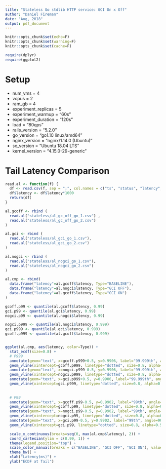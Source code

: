 ```yaml
---
title: "Stateless Go stdlib HTTP service: GCI On x Off"
author: "Daniel Fireman"
date: "Aug, 2018"
output: pdf_document
---
```


```r
knitr::opts_chunk$set(echo=F)
knitr::opts_chunk$set(warning=F)
knitr::opts_chunk$set(cache=F)

require(dplyr)
require(ggplot2)
```

# Setup

* num_vms = 4
* vcpus = 2
* ram_gb = 4
* experiment_replicas = 5
* experiment_warmup = "60s"
* experiment_duration = "120s"
* load = "80qps"
* rails_version = "5.2.0"
* go_version = "go1.10 linux/amd64"
* nginx_version = "nginx/1.14.0 (Ubuntu)"
* so_version = "Ubuntu 18.04 LTS"
* kernel_version = "4.15.0-29-generic"

# Tail Latency Comparison

```r
read.al <- function(f) {
  df <- read.csv(f, sep = ";", col.names = c("ts", "status", "latency", "ups"), colClasses = c("ups"="character"))
  df$latency <- df$latency*1000
  return(df)
}

al.gcoff <- rbind (
  read.al("stateless/al_gc_off_go_1.csv") ,
  read.al("stateless/al_gc_off_go_2.csv")
)

al.gci <- rbind (
  read.al("stateless/al_gci_go_1.csv"),
  read.al("stateless/al_gci_go_2.csv")
)

al.nogci <- rbind (
  read.al("stateless/al_nogci_go_1.csv"),
  read.al("stateless/al_nogci_go_2.csv")
)

al.cmp <- rbind(
  data.frame("latency"=al.gcoff$latency, Type="BASELINE"),
  data.frame("latency"=al.nogci$latency, Type="GCI OFF"),
  data.frame("latency"=al.gcoff$latency, Type="GCI ON")
)
```

```r
gcoff.p99 <- quantile(al.gcoff$latency, 0.99)
gci.p99 <- quantile(al.gci$latency, 0.99)
nogci.p99 <- quantile(al.nogci$latency, 0.99)

nogci.p999 <- quantile(al.nogci$latency, 0.999)
gci.p999 <- quantile(al.gci$latency, 0.999)
gcoff.p999 <- quantile(al.gcoff$latency, 0.999)


ggplot(al.cmp, aes(latency, color=Type)) +
  stat_ecdf(size=0.8) +
  # P999
  annotate(geom="text", x=gcoff.p999+0.5, y=0.9906, label="99.999th", angle=90, color="red") +
  geom_vline(xintercept=gcoff.p999, linetype="dotted", size=0.8, alpha=0.5, color="red") +
  annotate(geom="text", x=nogci.p999-0.5, y=0.9906, label="99.999th", angle=90, color="blue") + 
  geom_vline(xintercept=nogci.p999, linetype="dotted", size=0.8, alpha=0.5, color="blue") +
  annotate(geom="text", x=gci.p999+0.5, y=0.9906, label="99.999th", angle=90, color="green") +
  geom_vline(xintercept=gci.p999, linetype="dotted", size=0.8, alpha=0.5, color="green") +
  
  
  # P99
  annotate(geom="text", x=gcoff.p99-0.5, y=0.9902, label="99th", angle=90, color="red") + 
  geom_vline(xintercept=gcoff.p99, linetype="dotted", size=0.8, alpha=0.5, color="red") +
  annotate(geom="text", x=nogci.p99-0.5, y=0.9902, label="99th", angle=90, col="blue") + 
  geom_vline(xintercept=nogci.p99, linetype="dotted", size=0.8, alpha=0.5, col="blue") +
  annotate(geom="text", x=gci.p99-0.5, y=0.9902, label="99th", angle=90, color="green") + 
  geom_vline(xintercept=gci.p99, linetype="dotted", size=0.8, alpha=0.5, color="green") +

  scale_x_continuous(breaks=seq(0, max(al.cmp$latency), 2)) +
  coord_cartesian(ylim = c(0.99, 1)) +
  theme(legend.position="top") +
  scale_color_manual(breaks = c("BASELINE", "GCI OFF", "GCI ON"), values=c("red", "blue", "green")) +
  theme_bw() +
  xlab("Latency(ms)") +
  ylab("ECDF at Tail") 
```

<!-- # Unavailability -->

<!-- ```{r} -->
<!-- read.pauses <- function(f) { -->
<!--   return(read.csv(f,col.names = c("ts", "gen", "pause"))) -->
<!-- } -->

<!-- pause.gci <- rbind ( -->
<!--   read.pauses("stateless/proxy_gci_go_1_10.11.4.231.out"), -->
<!--   read.pauses("stateless/proxy_gci_go_1_10.11.4.251.out"), -->
<!--   read.pauses("stateless/proxy_gci_go_1_10.11.5.1.out"), -->
<!--   read.pauses("stateless/proxy_gci_go_1_10.11.5.24.out") -->
<!-- ) -->

<!-- pause.cmp <- rbind( -->
<!--   data.frame(pause=pause.gci$pause, Type="GCI On") -->
<!-- ) -->
<!-- ``` -->
<!-- ```{r, fig.align="center"} -->
<!-- ggplot(pause.cmp, aes(Type, pause)) + -->
<!--   geom_boxplot() + -->
<!--   scale_y_continuous(breaks=seq(0,max(pause.cmp$pause), 10)) + -->
<!--   ylab("Unavailability (ms)") + -->
<!--   theme_bw() + -->
<!--   theme(axis.title.x=element_blank()) -->
<!-- ``` -->

<!-- # Failures -->

<!-- ```{r, echo=T} -->
<!-- NROW(filter(al.gci, status == 503)) -->
<!-- ``` -->
